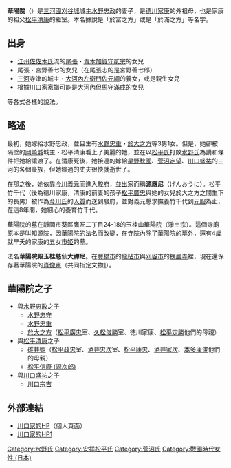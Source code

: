 {{japanese|japanese=華陽院|kana=けよういん|romaji=Keyōin}}

'''華陽院'''（{{bd|1492年|（[[明應_(日本)|明應]]元年）|1560年|5月30日（[[永祿|永祿]]3年5月6日）||catIdx=Kenyohin}}）是[[三河國|三河國]][[刈谷城|刈谷城]]城主[[水野忠政|水野忠政]]的妻子，是[[德川家康|德川家康]]的外祖母，也是家康的祖父[[松平清康|松平清康]]的繼室。本名據說是「於富之方」或是「於滿之方」等名字。

== 出身 ==
*[[近江國|江州]][[佐佐木氏|佐佐木氏]]流的[[尾張國|尾張]]・[[青木貳宗|青木加賀守貳宗]]的女兒
*尾張・宮野善七的女兒（在尾張志的是宮野善七郎）
*[[三河國|三河]]寺津的城主・[[大河內元綱|大河內左衛門佐元綱]]的養女，或是親生女兒
*根據川口家家譜可能是[[大河內滿成|大河內但馬守滿成]]的女兒
等各式各樣的說法。

== 略述 ==
最初，她嫁給水野忠政，並且生有[[水野忠重|水野忠重]]・[[於大之方|於大之方]]等3男1女。但是，她卻被隔壁的[[岡崎城|岡崎城]]城主・松平清康看上了美麗的她，並在以[[松平氏|松平氏]]打敗[[水野氏|水野氏]]為講和條件把她給讓渡了。在清康死後，她接連的嫁給[[星野秋國|星野秋國]]、[[菅沼定望|菅沼定望]]、[[川口盛祐|川口盛祐]]的三河的各個豪族，但她嫁過的丈夫很快就逝世了。

在那之後，她依靠[[今川義元|今川義元]]而進入[[駿府|駿府]]，並[[出家|出家]]而稱'''源應尼'''（げんおうに）。松平竹千代（後為德川家康，清康的前妻的孩子[[松平廣忠|松平廣忠]]與她的女兒於大之方之間生下的長男）被作為[[今川氏|今川氏]]的[[人質|人質]]而送到駿府，並對義元懇求撫養竹千代到[[元服|元服]]為止，在這8年間，她細心的養育竹千代。

華陽院的墓在靜岡市葵區鷹匠二丁目24-18的玉桂山華陽院（淨土宗）。這個寺廟原本是叫知源院，因華陽院的法名而改變，在寺院內除了華陽院的墓外，還有4歲就早夭的家康的五女[[德川市姬|市姬]]的墓。

法名'''華陽院殿玉桂慈仙大禪尼'''。在[[豐橋市|豐橋市]]的[[龍拈市|龍拈市]]與[[刈谷市|刈谷市]]的[[楞嚴寺_(刈谷市)|楞嚴寺]]裡，現在還保存著華陽院的[[肖像畫|肖像畫]]（共同指定文物[https://web.archive.org/web/20120118014425/http://www.city.kariya.lg.jp/hp/page000000300/hpg000000266.htm]）。

== 華陽院之子 ==
* 與[[水野忠政|水野忠政]]之子
**[[水野忠守|水野忠守]]
**[[水野忠重|水野忠重]]
**[[於大之方|於大之方]]（[[松平廣忠|松平廣忠]]室、[[久松俊勝|久松俊勝]]室、徳川家康、[[松平定勝|松平定勝]]他們的母親）
* 與[[松平清康|松平清康]]之子
**[[碓井姫|碓井姫]]（[[松平政忠|松平政忠]]室、[[酒井忠次|酒井忠次]]室、[[松平康忠|松平康忠]]、[[酒井家次|酒井家次]]、[[本多康俊|本多康俊]]他們的母親）
**[[松平信康_(源次郎)|松平信康 (源次郎)]]
* 與[[川口盛祐|川口盛祐]]之子
**[[川口宗吉|川口宗吉]]

== 外部連結 ==
* [https://web.archive.org/web/20130425043004/http://www.aa.alpha-net.ne.jp/akokoco/ 川口家的HP]（個人頁面）
* [https://web.archive.org/web/20090413011148/http://www.aa.alpha-net.ne.jp/akokoco/sub1.htm 川口家的HP1]

{{DEFAULTSORT:Kenyohin}}
[[Category:水野氏|Category:水野氏]]
[[Category:安祥松平氏|Category:安祥松平氏]]
[[Category:菅沼氏|Category:菅沼氏]]
[[Category:戰國時代女性_(日本)|Category:戰國時代女性 (日本)]]